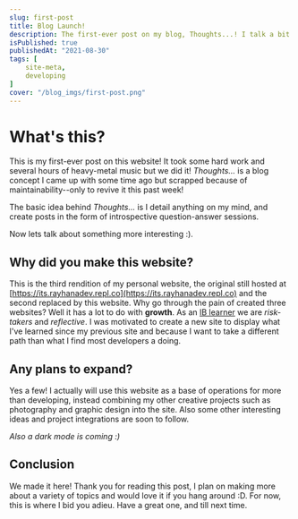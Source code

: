 ```yaml
---
slug: first-post
title: Blog Launch!
description: The first-ever post on my blog, Thoughts...! I talk a bit about myself, my motiviation to do this, and some plans for this website.
isPublished: true
publishedAt: "2021-08-30"
tags: [
	site-meta,
	developing
]
cover: "/blog_imgs/first-post.png"
---
```


# What's this?

This is my first-ever post on this website! It took some hard work and several hours of heavy-metal
music but we did it! *Thoughts...* is a blog concept I came up with some time ago but scrapped because
of maintainability--only to revive it this past week!

The basic idea behind *Thoughts...* is I detail anything on my mind, and create posts in the
form of introspective question-answer sessions.

Now lets talk about something more interesting :).

## Why did you make this website?

This is the third rendition of my personal website, the original still hosted at [https://its.rayhanadev.repl.co](https://its.rayhanadev.repl.co)
and the second replaced by this website. Why go through the pain of created three websites? Well it
has a lot to do with **growth**. As an [IB learner](https://www.ibo.org/benefits/learner-profile/)
we are *risk-takers* and *reflective*. I was motivated to create a new site to display what I've learned
since my previous site and because I want to take a different path than what I find most
developers a doing.

## Any plans to expand?

Yes a few! I actually will use this website as a base of operations for more than developing,
instead combining my other creative projects such as photography and graphic design into
the site. Also some other interesting ideas and project integrations are soon to follow.

*Also a dark mode is coming :)*

## Conclusion

We made it here! Thank you for reading this post, I plan on making more about a variety of
topics and would love it if you hang around :D. For now, this is where I bid you adieu.
Have a great one, and till next time.